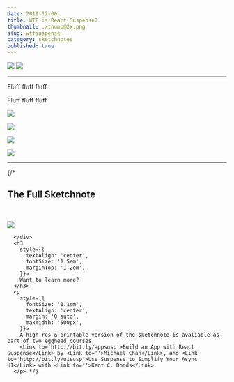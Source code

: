 ```yaml
---
date: 2019-12-06
title: WTF is React Suspense?
thumbnail: ./thumb@2x.png
slug: wtfsuspense
category: sketchnotes
published: true
---
```



<SketchesContainer>

![](https://og-image-egghead-course.now.sh/build-an-app-with-react-suspense)
![](https://og-image-egghead-course.now.sh/use-suspense-to-simplify-your-async-ui)

<hr />

Fluff fluff fluff

Fluff fluff fluff

![](./WftReactSuspense_1@2x.png)

![](./WftReactSuspense_2@2x.png)

![](./WftReactSuspense_3@2x.png)

![](./WftReactSuspense_4@2x.png)

---
{/* 
<h2 style={{ textAlign: 'center', marginBottom: '0' }}>
        The Full Sketchnote
</h2>
      <br />
      <div
        style={{
          border: '1px solid #e8f3f7',
          boxSizing: 'border-box',
          borderRadius: '4px',
          boxShadow: '0px 8px 16px -12px rgba(120, 134, 138, 0.75)',
        }}>
 
 ![](./WftReactSuspense--small.png)

      </div>
      <h3
        style={{
          textAlign: 'center',
          fontSize: '1.5em',
          marginTop: '1.2em',
        }}>
        Want to learn more?
      </h3>
      <p
        style={{
          fontSize: '1.1em',
          textAlign: 'center',
          margin: '0 auto',
          maxWidth: '500px',
        }}>
        A high-res & printable version of the sketchnote is avaliable as part of two egghead courses; 
        <Link to='http://bit.ly/appsusp'>Build an App with React Suspense</Link> by <Link to=''>Michael Chan</Link>, and <Link to='http://bit.ly/uisusp'>Use Suspense to Simplify Your Async UI</Link> with <Link to=''>Kent C. Dodds</Link>
      </p> */}


</SketchesContainer>